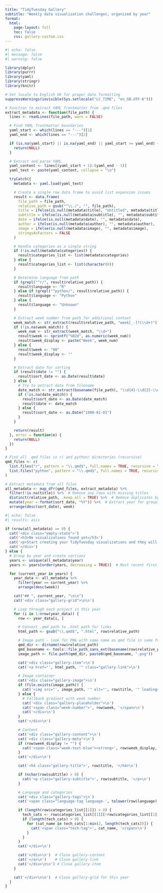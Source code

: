 ```yaml
---
title: "TidyTuesday Gallery"
subtitle: "Weekly data visualization challenges, organized by year"
format:
  html:
    page-layout: full
    toc: false
    css: gallery-custom.css
---
```


```r
#| echo: false
#| message: false
#| warning: false

library(dplyr)
library(purrr)
library(yaml)
library(stringr)
library(knitr)

# Set locale to English UK for proper date formatting
suppressWarnings(invisible(Sys.setlocale("LC_TIME", "en_GB.UTF-8")))

# Function to extract YAML frontmatter from .qmd files
extract_metadata <- function(file_path) {
  lines <- readLines(file_path, warn = FALSE)

  # Find YAML frontmatter boundaries
  yaml_start <- which(lines == "---")[1]
  yaml_end <- which(lines == "---")[2]

  if (is.na(yaml_start) || is.na(yaml_end) || yaml_start >= yaml_end) {
    return(NULL)
  }

  # Extract and parse YAML
  yaml_content <- lines[(yaml_start + 1):(yaml_end - 1)]
  yaml_text <- paste(yaml_content, collapse = "\n")

  tryCatch({
    metadata <- yaml.load(yaml_text)

    # Create a single row data frame to avoid list expansion issues
    result <- data.frame(
      file_path = file_path,
      relative_path = gsub("^\\./", "", file_path),
      title = ifelse(is.null(metadata$title), "Untitled", metadata$title),
      subtitle = ifelse(is.null(metadata$subtitle), "", metadata$subtitle),
      date = ifelse(is.null(metadata$date), "", metadata$date),
      author = ifelse(is.null(metadata$author), "", metadata$author),
      image = ifelse(is.null(metadata$image), "", metadata$image),
      stringsAsFactors = FALSE
    )

    # Handle categories as a single string
    if (!is.null(metadata$categories)) {
      result$categories_list <- list(metadata$categories)
    } else {
      result$categories_list <- list(character(0))
    }

    # Determine language from path
    if (grepl("^r/", result$relative_path)) {
      result$language <- "R"
    } else if (grepl("^python/", result$relative_path)) {
      result$language <- "Python"
    } else {
      result$language <- "Unknown"
    }

    # Extract week number from path for additional context
    week_match <- str_extract(result$relative_path, "week[_-]?(\\d+)")
    if (!is.na(week_match)) {
      week_num <- str_extract(week_match, "\\d+")
      result$week <- sprintf("%02d", as.numeric(week_num))
      result$week_display <- paste("Week", week_num)
    } else {
      result$week <- "00"
      result$week_display <- ""
    }

    # Extract date for sorting
    if (result$date != "") {
      result$sort_date <- as.Date(result$date)
    } else {
      # Try to extract date from filename
      date_match <- str_extract(basename(file_path), "\\d{4}-\\d{2}-\\d{2}")
      if (!is.na(date_match)) {
        result$sort_date <- as.Date(date_match)
        result$date <- date_match
      } else {
        result$sort_date <- as.Date("1900-01-01")
      }
    }

    return(result)
  }, error = function(e) {
    return(NULL)
  })
}

# Find all .qmd files in r/ and python/ directories (recursive)
qmd_files <- c(
  list.files("r", pattern = "\\.qmd$", full.names = TRUE, recursive = TRUE),
  list.files("python", pattern = "\\.qmd$", full.names = TRUE, recursive = TRUE)
)

# Extract metadata from all files
all_metadata <- map_dfr(qmd_files, extract_metadata) %>%
  filter(!is.na(title)) %>%  # Remove any rows with missing titles
  distinct(relative_path, .keep_all = TRUE) %>%  # Remove duplicates by file path
  mutate(year = format(sort_date, "%Y")) %>%  # Extract year for grouping
  arrange(desc(sort_date), week)
```

```r
#| echo: false
#| results: asis

if (nrow(all_metadata) == 0) {
  cat('<div class="empty-state">')
  cat('<h3>No visualizations found yet</h3>')
  cat('<p>Start creating your TidyTuesday visualizations and they will appear here!</p>')
  cat('</div>')
} else {
  # Group by year and create sections
  years <- unique(all_metadata$year)
  years <- years[order(years, decreasing = TRUE)]  # Most recent first

  for (current_year in years) {
    year_data <- all_metadata %>%
      filter(year == current_year) %>%
      arrange(desc(week))

    cat("## ", current_year, "\n\n")
    cat('<div class="gallery-grid">\n\n')

    # Loop through each project in this year
    for (i in 1:nrow(year_data)) {
      row <- year_data[i, ]

      # Convert .qmd path to .html path for links
      html_path <- gsub("\\.qmd$", ".html", row$relative_path)

      # Image path - look for PNG with same name as qmd file in same folder
      qmd_dir <- dirname(row$relative_path)
      qmd_basename <- tools::file_path_sans_ext(basename(row$relative_path))
      image_path <- file.path(qmd_dir, paste0(qmd_basename, ".png"))

      cat('<div class="gallery-item">\n')
      cat('<a href="', html_path, '" class="gallery-link">\n')

      # Image container
      cat('<div class="gallery-image">\n')
      if (file.exists(image_path)) {
        cat('<img src="', image_path, '" alt="', row$title, '" loading="lazy">\n')
      } else {
        # Fallback gradient with week number
        cat('<div class="gallery-placeholder">\n')
        cat('<span class="week-number">', row$week, '</span>\n')
        cat('</div>\n')
      }
      cat('</div>\n')

      # Content
      cat('<div class="gallery-content">\n')
      cat('<div class="gallery-meta">\n')
      if (row$week_display != "") {
        cat('<span class="week-text-blue"><strong>', row$week_display, '</strong></span>\n')
      }
      cat('</div>\n')

      cat('<h4 class="gallery-title">', row$title, '</h4>\n')

      if (nchar(row$subtitle) > 0) {
        cat('<p class="gallery-subtitle">', row$subtitle, '</p>\n')
      }

      # Language and categories
      cat('<div class="gallery-tags">\n')
      cat('<span class="language-tag language-', tolower(row$language), '">', row$language, '</span>\n')

      if (length(row$categories_list[[1]]) > 0) {
        tech_cats <- row$categories_list[[1]][!row$categories_list[[1]] %in% c("r", "python", "R", "Python")]
        if (length(tech_cats) > 0) {
          for (cat_name in tech_cats[1:min(2, length(tech_cats))]) {
            cat('<span class="tech-tag">', cat_name, '</span>\n')
          }
        }
      }
      cat('</div>\n')

      cat('</div>\n')  # Close gallery-content
      cat('</a>\n')    # Close gallery-link
      cat('</div>\n\n') # Close gallery-item
    }

    cat('</div>\n\n')  # Close gallery-grid for this year
  }
}
```
